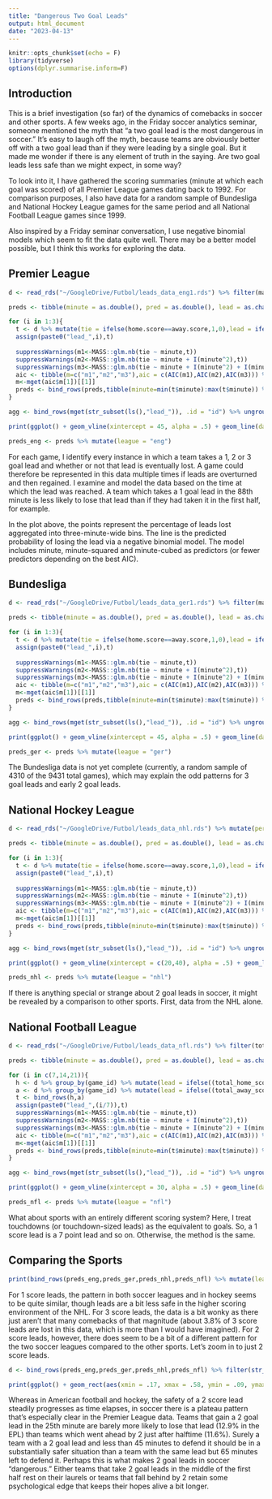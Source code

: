 ```yaml
---
title: "Dangerous Two Goal Leads"
output: html_document
date: "2023-04-13"
---
```


```r
knitr::opts_chunk$set(echo = F)
library(tidyverse)
options(dplyr.summarise.inform=F)
```

## Introduction

This is a brief investigation (so far) of the dynamics of comebacks in soccer and other sports. A few weeks ago, in the Friday soccer analytics seminar, someone mentioned the myth that "a two goal lead is the most dangerous in soccer." It's easy to laugh off the myth, because teams are obviously better off with a two goal lead than if they were leading by a single goal. But it made me wonder if there is any element of truth in the saying. Are two goal leads less safe than we might expect, in some way?

To look into it, I have gathered the scoring summaries (minute at which each goal was scored) of all Premier League games dating back to 1992. For comparison purposes, I also have data for a random sample of Bundesliga and National Hockey League games for the same period and all National Football League games since 1999.

Also inspired by a Friday seminar conversation, I use negative binomial models which seem to fit the data quite well. There may be a better model possible, but I think this works for exploring the data.

## Premier League

```r
d <- read_rds("~/GoogleDrive/Futbol/leads_data_eng1.rds") %>% filter(match != "/en/matches/") %>% mutate(date = mark::str_extract_date(match, format = "%B-%d-%Y"), match = ifelse(is.na(date),paste0(str_sub(match,1,-22),0,str_sub(match,-21,-1)),match), date = mark::str_extract_date(match, format = "%B-%d-%Y"), minute = as.numeric(gsub("\\D","",gsub("\\+.*","",minute))), home.score = as.numeric(home.score), away.score = as.numeric(away.score))

preds <- tibble(minute = as.double(), pred = as.double(), lead = as.character(), model = as.character())

for (i in 1:3){
  t <- d %>% mutate(tie = ifelse(home.score==away.score,1,0),lead = ifelse(abs(home.score-away.score)==i,1,0)) %>% group_by(match) %>% mutate(cum_tie = cumsum(tie))  %>% group_by(match,lead,cum_tie) %>% slice(1) %>% arrange(minute)%>% group_by(match) %>% mutate(lead = cumsum(lead))%>% group_by(match,lead) %>% summarise(minute = min(minute), tie = max(tie)) %>% filter(lead > 0)
  assign(paste0("lead_",i),t)
  
  suppressWarnings(m1<-MASS::glm.nb(tie ~ minute,t))
  suppressWarnings(m2<-MASS::glm.nb(tie ~ minute + I(minute^2),t))
  suppressWarnings(m3<-MASS::glm.nb(tie ~ minute + I(minute^2) + I(minute^3),t))
  aic <- tibble(m=c("m1","m2","m3"),aic = c(AIC(m1),AIC(m2),AIC(m3))) %>% arrange(aic)
  m<-mget(aic$m[1])[[1]]
  preds <- bind_rows(preds,tibble(minute=min(t$minute):max(t$minute)) %>% mutate(pred = exp(predict(m,.)), lead = paste(i,"goals"), model = aic$m[1], lead = ifelse(str_sub(lead,1,1)==1, str_sub(lead,1,-2),lead)))
}

agg <- bind_rows(mget(str_subset(ls(),"lead_")), .id = "id") %>% ungroup() %>% mutate(lead = paste(str_sub(id,-1,-1),"goals"), lead = ifelse(str_sub(id,-1,-1)==1, str_sub(lead,1,-2),lead), minute=round(minute/3)) %>% select(minute,tie,lead) %>% group_by(minute,lead) %>% mutate(minute = minute*3) %>% summarise(pred = mean(tie))

print(ggplot() + geom_vline(xintercept = 45, alpha = .5) + geom_line(data = preds,aes(minute,pred,color=lead), linewidth = 1.2) + geom_point(data = agg, aes(minute,pred,color=lead), alpha = .2) + theme_minimal() + labs(y = "Prob. of Losing Lead", x = "Minute Lead Reached", color = "Lead"))

preds_eng <- preds %>% mutate(league = "eng")
```

For each game, I identify every instance in which a team takes a 1, 2 or 3 goal lead and whether or not that lead is eventually lost. A game could therefore be represented in this data multiple times if leads are overturned and then regained. I examine and model the data based on the time at which the lead was reached. A team which takes a 1 goal lead in the 88th minute is less likely to lose that lead than if they had taken it in the first half, for example.

In the plot above, the points represent the percentage of leads lost aggregated into three-minute-wide bins. The line is the predicted probability of losing the lead via a negative binomial model. The model includes minute, minute-squared and minute-cubed as predictors (or fewer predictors depending on the best AIC).

## Bundesliga

```r
d <- read_rds("~/GoogleDrive/Futbol/leads_data_ger1.rds") %>% filter(match != "/en/matches/") %>% mutate(date = mark::str_extract_date(match, format = "%B-%d-%Y"), match = ifelse(is.na(date),paste0(str_sub(match,1,-22),0,str_sub(match,-21,-1)),match), date = mark::str_extract_date(match, format = "%B-%d-%Y"), minute = as.numeric(gsub("\\D","",gsub("\\+.*","",minute))), home.score = as.numeric(home.score), away.score = as.numeric(away.score))

preds <- tibble(minute = as.double(), pred = as.double(), lead = as.character(), model = as.character())

for (i in 1:3){
  t <- d %>% mutate(tie = ifelse(home.score==away.score,1,0),lead = ifelse(abs(home.score-away.score)==i,1,0)) %>% group_by(match) %>% mutate(cum_tie = cumsum(tie))  %>% group_by(match,lead,cum_tie) %>% slice(1) %>% arrange(minute)%>% group_by(match) %>% mutate(lead = cumsum(lead))%>% group_by(match,lead) %>% summarise(minute = min(minute), tie = max(tie)) %>% filter(lead > 0)
  assign(paste0("lead_",i),t)
 
  suppressWarnings(m1<-MASS::glm.nb(tie ~ minute,t))
  suppressWarnings(m2<-MASS::glm.nb(tie ~ minute + I(minute^2),t))
  suppressWarnings(m3<-MASS::glm.nb(tie ~ minute + I(minute^2) + I(minute^3),t))
  aic <- tibble(m=c("m1","m2","m3"),aic = c(AIC(m1),AIC(m2),AIC(m3))) %>% arrange(aic)
  m<-mget(aic$m[1])[[1]]
  preds <- bind_rows(preds,tibble(minute=min(t$minute):max(t$minute)) %>% mutate(pred = exp(predict(m,.)), lead = paste(i,"goals"), model = aic$m[1], lead = ifelse(str_sub(lead,1,1)==1, str_sub(lead,1,-2),lead)))
}

agg <- bind_rows(mget(str_subset(ls(),"lead_")), .id = "id") %>% ungroup() %>% mutate(lead = paste(str_sub(id,-1,-1),"goals"), lead = ifelse(str_sub(id,-1,-1)==1, str_sub(lead,1,-2),lead), minute=round(minute/3)) %>% select(minute,tie,lead) %>% group_by(minute,lead) %>% mutate(minute = minute*3) %>% summarise(pred = mean(tie))

print(ggplot() + geom_vline(xintercept = 45, alpha = .5) + geom_line(data = preds,aes(minute,pred,color=lead), linewidth = 1.2) + geom_point(data = agg, aes(minute,pred,color=lead), alpha = .2) + theme_minimal() + labs(y = "Prob. of Losing Lead", x = "Minute Lead Reached", color = "Lead"))

preds_ger <- preds %>% mutate(league = "ger")
```

The Bundesliga data is not yet complete (currently, a random sample of 4310 of the 9431 total games), which may explain the odd patterns for 3 goal leads and early 2 goal leads.

## National Hockey League

```r
d <- read_rds("~/GoogleDrive/Futbol/leads_data_nhl.rds") %>% mutate(period = ifelse(period %in% c("1st Period","2nd Period","3rd Period","1st OT Period","2nd OT Period","3rd OT Period","4th OT Period","5th OT Period","Shootout"),period,NA)) %>% group_by(match) %>% fill(period) %>% filter(!team %in% c("1st Period","2nd Period","3rd Period","1st OT Period","2nd OT Period","3rd OT Period","4th OT Period","5th OT Period","Shootout") & period %in% c("1st Period","2nd Period","3rd Period")) %>% mutate(home.score = cumsum(ifelse(str_sub(match,-8,-6)==team,1,0)), away.score = cumsum(ifelse(str_sub(match,-8,-6)!=team,1,0))) %>% separate(time, into = c("min","sec")) %>% mutate(minute = (as.numeric(min)+(as.numeric(sec)/60)+(as.numeric(str_sub(period,1,1))*20-20))) %>% select(match,home.score,away.score,minute)

preds <- tibble(minute = as.double(), pred = as.double(), lead = as.character(), model = as.character())

for (i in 1:3){
  t <- d %>% mutate(tie = ifelse(home.score==away.score,1,0),lead = ifelse(abs(home.score-away.score)==i,1,0)) %>% group_by(match) %>% mutate(cum_tie = cumsum(tie))  %>% group_by(match,lead,cum_tie) %>% slice(1) %>% arrange(minute)%>% group_by(match) %>% mutate(lead = cumsum(lead))%>% group_by(match,lead) %>% summarise(minute = min(minute), tie = max(tie)) %>% filter(lead > 0)
  assign(paste0("lead_",i),t)
  
  suppressWarnings(m1<-MASS::glm.nb(tie ~ minute,t))
  suppressWarnings(m2<-MASS::glm.nb(tie ~ minute + I(minute^2),t))
  suppressWarnings(m3<-MASS::glm.nb(tie ~ minute + I(minute^2) + I(minute^3),t))
  aic <- tibble(m=c("m1","m2","m3"),aic = c(AIC(m1),AIC(m2),AIC(m3))) %>% arrange(aic)
  m<-mget(aic$m[1])[[1]]
  preds <- bind_rows(preds,tibble(minute=min(t$minute):max(t$minute)) %>% mutate(pred = exp(predict(m,.)), lead = paste(i,"goals"), model = aic$m[1], lead = ifelse(str_sub(lead,1,1)==1, str_sub(lead,1,-2),lead)))
}

agg <- bind_rows(mget(str_subset(ls(),"lead_")), .id = "id") %>% ungroup() %>% mutate(lead = paste(str_sub(id,-1,-1),"goals"), lead = ifelse(str_sub(id,-1,-1)==1, str_sub(lead,1,-2),lead), minute=round(minute/3)) %>% select(minute,tie,lead) %>% group_by(minute,lead) %>% mutate(minute = minute*3) %>% summarise(pred = mean(tie))

print(ggplot() + geom_vline(xintercept = c(20,40), alpha = .5) + geom_line(data = preds,aes(minute,pred,color=lead), linewidth = 1.2) + geom_point(data = agg, aes(minute,pred,color=lead), alpha = .2) + theme_minimal() + labs(y = "Prob. of Losing Lead", x = "Minute Lead Reached", color = "Lead"))

preds_nhl <- preds %>% mutate(league = "nhl")
```

If there is anything special or strange about 2 goal leads in soccer, it might be revealed by a comparison to other sports. First, data from the NHL alone.

## National Football League

```r
d <- read_rds("~/GoogleDrive/Futbol/leads_data_nfl.rds") %>% filter(total_home_score + total_away_score > 0) %>% mutate(minute = (3600-game_seconds_remaining)/60) %>% select(-game_seconds_remaining)

preds <- tibble(minute = as.double(), pred = as.double(), lead = as.character(), model = as.character())

for (i in c(7,14,21)){
  h <- d %>% group_by(game_id) %>% mutate(lead = ifelse((total_home_score-total_away_score)>=i,1,0), tie = ifelse(total_home_score<=total_away_score,1,0), cum_tie = cumsum(tie)) %>% group_by(game_id,lead,cum_tie) %>% slice(1) %>% arrange(minute) %>% group_by(game_id) %>% mutate(lead = cumsum(lead)) %>% group_by(game_id,lead) %>% summarise(minute = min(minute), tie = max(tie)) %>% filter(lead > 0)
  a <- d %>% group_by(game_id) %>% mutate(lead = ifelse((total_away_score-total_home_score)>=i,1,0), tie = ifelse(total_away_score<=total_home_score,1,0), cum_tie = cumsum(tie)) %>% group_by(game_id,lead,cum_tie) %>% slice(1) %>% arrange(minute) %>% group_by(game_id) %>% mutate(lead = cumsum(lead)) %>% group_by(game_id,lead) %>% summarise(minute = min(minute), tie = max(tie)) %>% filter(lead > 0)
  t <- bind_rows(h,a)
  assign(paste0("lead_",(i/7)),t)
  suppressWarnings(m1<-MASS::glm.nb(tie ~ minute,t))
  suppressWarnings(m2<-MASS::glm.nb(tie ~ minute + I(minute^2),t))
  suppressWarnings(m3<-MASS::glm.nb(tie ~ minute + I(minute^2) + I(minute^3),t))
  aic <- tibble(m=c("m1","m2","m3"),aic = c(AIC(m1),AIC(m2),AIC(m3))) %>% arrange(aic)
  m<-mget(aic$m[1])[[1]]
  preds <- bind_rows(preds,tibble(minute=min(t$minute):max(t$minute)) %>% mutate(pred = exp(predict(m,.)), lead = paste((i/7),"scores"), model = aic$m[1], lead = ifelse(str_sub(lead,1,1)==1, str_sub(lead,1,-2),lead)))
}

agg <- bind_rows(mget(str_subset(ls(),"lead_")), .id = "id") %>% ungroup() %>% mutate(lead = paste(str_sub(id,-1,-1),"scores"), lead = ifelse(str_sub(id,-1,-1)==1, str_sub(lead,1,-2),lead), minute=round(minute/3)) %>% select(minute,tie,lead) %>% group_by(minute,lead) %>% mutate(minute = minute*3) %>% summarise(pred = mean(tie))

print(ggplot() + geom_vline(xintercept = 30, alpha = .5) + geom_line(data = preds,aes(minute,pred,color=lead), linewidth = 1.2) + geom_point(data = agg, aes(minute,pred,color=lead), alpha = .2) + theme_minimal() + labs(y = "Prob. of Losing Lead", x = "Minute Lead Reached", color = "Lead"))

preds_nfl <- preds %>% mutate(league = "nfl")
```

What about sports with an entirely different scoring system? Here, I treat touchdowns (or touchdown-sized leads) as the equivalent to goals. So, a 1 score lead is a 7 point lead and so on. Otherwise, the method is the same.

## Comparing the Sports 

```r
print(bind_rows(preds_eng,preds_ger,preds_nhl,preds_nfl) %>% mutate(lead = paste(str_sub(lead,1,1),"Score Lead"), pct_left = ifelse(league %in% c("eng","ger"),minute/90,minute/60), league = case_when(league == "eng" ~ "Soccer (Premier League)", league == "ger" ~ "Soccer (Bundesliga)", league == "nhl" ~ "Hockey (NHL)", league == "nfl" ~ "Am. Football (NFL)")) %>% ggplot(aes(pct_left,pred,color=league)) + geom_line(linewidth = 1.2) + facet_wrap(~lead) + theme_minimal() + labs(y = "Prob. of Losing Lead", x = "Time Elapsed (%) When Lead Reached", color = NULL) + theme(legend.position="bottom"))
```

For 1 score leads, the pattern in both soccer leagues and in hockey seems to be quite similar, though leads are a bit less safe in the higher scoring environment of the NHL. For 3 score leads, the data is a bit wonky as there just aren't that many comebacks of that magnitude (about 3.8% of 3 score leads are lost in this data, which is more than I would have imagined). For 2 score leads, however, there does seem to be a bit of a different pattern for the two soccer leagues compared to the other sports. Let's zoom in to just 2 score leads.

```r
d <- bind_rows(preds_eng,preds_ger,preds_nhl,preds_nfl) %>% filter(str_sub(lead,1,1) == 2) %>% mutate(pct_left = ifelse(league %in% c("eng","ger"),minute/90,minute/60), league = case_when(league == "eng" ~ "Soccer (Premier League)", league == "ger" ~ "Soccer (Bundesliga)", league == "nhl" ~ "Hockey (NHL)", league == "nfl" ~ "Am. Football (NFL)"))

print(ggplot() + geom_rect(aes(xmin = .17, xmax = .58, ymin = .09, ymax = .17), alpha = 0.1) + geom_line(data=d,aes(pct_left,pred,color=league),linewidth = 1.2) + theme_minimal() + labs(y = "Prob. of Losing Lead", x = "Time Elapsed (%) When 2 Score Lead Reached", color = NULL) + theme(legend.position="bottom"))
```

Whereas in American football and hockey, the safety of a 2 score lead steadily progresses as time elapses, in soccer there is a plateau pattern that's especially clear in the Premier League data. Teams that gain a 2 goal lead in the 25th minute are barely more likely to lose that lead (12.9% in the EPL) than teams which went ahead by 2 just after halftime (11.6%). Surely a team with a 2 goal lead and less than 45 minutes to defend it should be in a substantially safer situation than a team with the same lead but 65 minutes left to defend it. Perhaps this is what makes 2 goal leads in soccer "dangerous." Either teams that take 2 goal leads in the middle of the first half rest on their laurels or teams that fall behind by 2 retain some psychological edge that keeps their hopes alive a bit longer.


